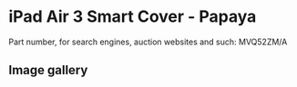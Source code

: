 
# iPad Air 3 Smart Cover - Papaya

Part number, for search engines, auction websites and such: MVQ52ZM/A

## Image gallery

<div style={{ width: '100%', maxWidth: '768px' }}>
<GalleryComponent
    images={[
      {
        original: "/everysource/MVQ52.webp",
        thumbnail: "/everypreview/MVQ52.webp",
      },
      {
        original: "/everysource/MVQ52_AV1_GOLD.webp",
        thumbnail: "/everypreview/MVQ52_AV1_GOLD.webp",
      },
      {
        original: "/everysource/MVQ52_AV1_SILVER.webp",
        thumbnail: "/everypreview/MVQ52_AV1_SILVER.webp",
      },
      {
        original: "/everysource/MVQ52_AV1_SPACE_GRAY.webp",
        thumbnail: "/everypreview/MVQ52_AV1_SPACE_GRAY.webp",
      },
      {
        original: "/everysource/MVQ52_AV2.webp",
        thumbnail: "/everypreview/MVQ52_AV2.webp",
      },
      {
        original: "/everysource/MVQ52_AV3.webp",
        thumbnail: "/everypreview/MVQ52_AV3.webp",
      }
    ]}
  />
</div>